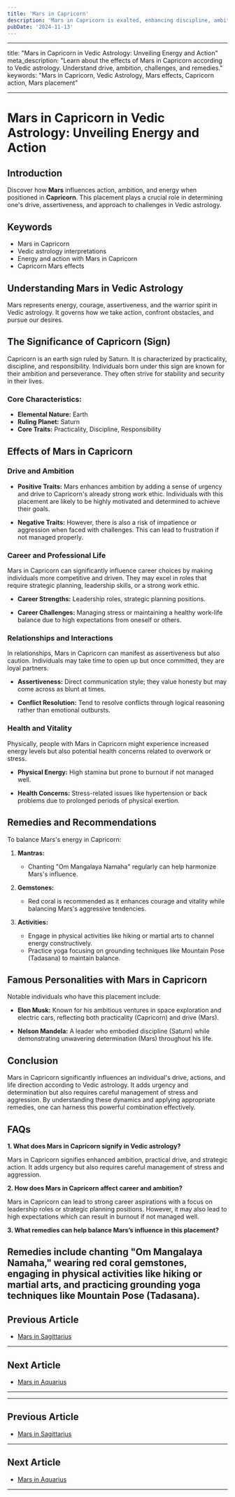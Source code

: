 ```yaml
---
title: 'Mars in Capricorn'
description: 'Mars in Capricorn is exalted, enhancing discipline, ambition, and practical action. Individuals are responsible, goal-oriented, and excel in leadership and strategic planning in Vedic Astrology'
pubDate: '2024-11-13'
---
```


---

title: "Mars in Capricorn in Vedic Astrology: Unveiling Energy and Action"
meta_description: "Learn about the effects of Mars in Capricorn according to Vedic astrology. Understand drive, ambition, challenges, and remedies."
keywords: "Mars in Capricorn, Vedic Astrology, Mars effects, Capricorn action, Mars placement"

---

# Mars in Capricorn in Vedic Astrology: Unveiling Energy and Action

## Introduction

Discover how **Mars** influences action, ambition, and energy when positioned in **Capricorn**. This placement plays a crucial role in determining one's drive, assertiveness, and approach to challenges in Vedic astrology.

## Keywords

- Mars in Capricorn
- Vedic astrology interpretations
- Energy and action with Mars in Capricorn
- Capricorn Mars effects

## Understanding Mars in Vedic Astrology

Mars represents energy, courage, assertiveness, and the warrior spirit in Vedic astrology. It governs how we take action, confront obstacles, and pursue our desires.

## The Significance of Capricorn (Sign)

Capricorn is an earth sign ruled by Saturn. It is characterized by practicality, discipline, and responsibility. Individuals born under this sign are known for their ambition and perseverance. They often strive for stability and security in their lives.

### Core Characteristics:
- **Elemental Nature:** Earth
- **Ruling Planet:** Saturn
- **Core Traits:** Practicality, Discipline, Responsibility

## Effects of Mars in Capricorn

### Drive and Ambition

- **Positive Traits:** Mars enhances ambition by adding a sense of urgency and drive to Capricorn's already strong work ethic. Individuals with this placement are likely to be highly motivated and determined to achieve their goals.
  
- **Negative Traits:** However, there is also a risk of impatience or aggression when faced with challenges. This can lead to frustration if not managed properly.

### Career and Professional Life

Mars in Capricorn can significantly influence career choices by making individuals more competitive and driven. They may excel in roles that require strategic planning, leadership skills, or a strong work ethic.

- **Career Strengths:** Leadership roles, strategic planning positions.
  
- **Career Challenges:** Managing stress or maintaining a healthy work-life balance due to high expectations from oneself or others.

### Relationships and Interactions

In relationships, Mars in Capricorn can manifest as assertiveness but also caution. Individuals may take time to open up but once committed, they are loyal partners.

- **Assertiveness:** Direct communication style; they value honesty but may come across as blunt at times.
  
- **Conflict Resolution:** Tend to resolve conflicts through logical reasoning rather than emotional outbursts.

### Health and Vitality

Physically, people with Mars in Capricorn might experience increased energy levels but also potential health concerns related to overwork or stress.

- **Physical Energy:** High stamina but prone to burnout if not managed well.
  
- **Health Concerns:** Stress-related issues like hypertension or back problems due to prolonged periods of physical exertion.

## Remedies and Recommendations

To balance Mars's energy in Capricorn:

1. **Mantras:**
   - Chanting "Om Mangalaya Namaha" regularly can help harmonize Mars's influence.
   
2. **Gemstones:**
   - Red coral is recommended as it enhances courage and vitality while balancing Mars's aggressive tendencies.

3. **Activities:**
   - Engage in physical activities like hiking or martial arts to channel energy constructively.
   - Practice yoga focusing on grounding techniques like Mountain Pose (Tadasana) to maintain balance.

## Famous Personalities with Mars in Capricorn

Notable individuals who have this placement include:

- **Elon Musk:** Known for his ambitious ventures in space exploration and electric cars, reflecting both practicality (Capricorn) and drive (Mars).
  
- **Nelson Mandela:** A leader who embodied discipline (Saturn) while demonstrating unwavering determination (Mars) throughout his life.

## Conclusion

Mars in Capricorn significantly influences an individual's drive, actions, and life direction according to Vedic astrology. It adds urgency and determination but also requires careful management of stress and aggression. By understanding these dynamics and applying appropriate remedies, one can harness this powerful combination effectively.

## FAQs

**1. What does Mars in Capricorn signify in Vedic astrology?**

Mars in Capricorn signifies enhanced ambition, practical drive, and strategic action. It adds urgency but also requires careful management of stress and aggression.

**2. How does Mars in Capricorn affect career and ambition?**

Mars in Capricorn can lead to strong career aspirations with a focus on leadership roles or strategic planning positions. However, it may also lead to high expectations which can result in burnout if not managed well.

**3. What remedies can help balance Mars’s influence in this placement?**

Remedies include chanting "Om Mangalaya Namaha," wearing red coral gemstones, engaging in physical activities like hiking or martial arts, and practicing grounding yoga techniques like Mountain Pose (Tadasana).
---

## Previous Article
- [Mars in Sagittarius](/blogs-md/0803_Mars_In_Rashi/080309_Mars_in_Sagittarius.mdx)

---

## Next Article
- [Mars in Aquarius](/blogs-md/0803_Mars_In_Rashi/080311_Mars_in_Aquarius.mdx)

---
---

## Previous Article
- [Mars in Sagittarius](080309_Mars_in_Sagittarius.mdx)

---

## Next Article
- [Mars in Aquarius](080311_Mars_in_Aquarius.mdx)

---
